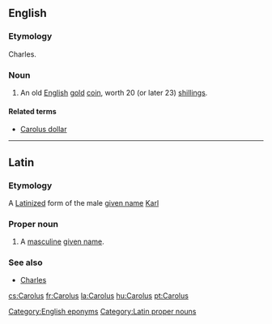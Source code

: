 ==English==

===Etymology===
{{etyl|la|en}} Charles.

===Noun===
{{en-noun|es}}

# {{cx|historical|lang=en}} An old [[English]] [[gold]] [[coin]], worth 20 (or later 23) [[shilling]]s.

====Related terms====
* [[Carolus dollar]]

[[Category:English eponyms]]

----

==Latin==

===Etymology===
A [[Latinize]]d form of the {{etyl|de|la}} male [[given name]] [[Karl]]

===Proper noun===
{{head|la|proper nouns}}

# A [[masculine]] [[given name]].

===See also===
* [[Charles]]

[[Category:Latin proper nouns]]

[[cs:Carolus]]
[[fr:Carolus]]
[[la:Carolus]]
[[hu:Carolus]]
[[pt:Carolus]]
